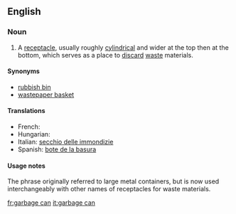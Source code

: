 ==English==

===Noun===
{{en-noun|sg=[[garbage]] [[can]]}}

# A [[receptacle]], usually roughly [[cylindrical]] and wider at the top then at the bottom, which serves as a place to [[discard]] [[waste]] materials.

====Synonyms====
*[[rubbish bin]]
*[[wastepaper basket]]

====Translations====
* French: {{t+|fr|poubelle|m}}
* Hungarian: {{t-|hu|szemétvödör}}
* Italian: [[secchio delle immondizie]]
* Spanish: [[bote de la basura]]

====Usage notes====
The phrase originally referred to large metal containers, but is now used interchangeably with other names of receptacles for waste materials.

[[fr:garbage can]]
[[it:garbage can]]